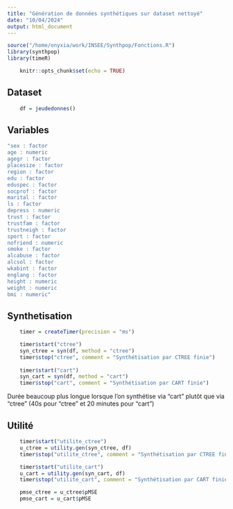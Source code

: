 ```yaml
---
title: "Génération de données synthétiques sur dataset nettoyé"
date: "10/04/2024"
output: html_document
---
```


```r
source("/home/onyxia/work/INSEE/Synthpop/Fonctions.R")
library(synthpop)
library(timeR)
```

```r
    knitr::opts_chunk$set(echo = TRUE)
```

## Dataset
```r
    df = jeudedonnes()
```

## Variables
```r
"sex : factor 
age : numeric 
agegr : factor 
placesize : factor 
region : factor 
edu : factor 
eduspec : factor 
socprof : factor 
marital : factor 
ls : factor 
depress : numeric 
trust : factor 
trustfam : factor 
trustneigh : factor 
sport : factor 
nofriend : numeric 
smoke : factor 
alcabuse : factor 
alcsol : factor 
wkabint : factor 
englang : factor 
height : numeric 
weight : numeric 
bmi : numeric"
```

## Synthetisation
```r
    timer = createTimer(precision = "ms")

    timer$start("ctree")
    syn_ctree = syn(df, method = "ctree")
    timer$stop("ctree", comment = "Synthétisation par CTREE finie")
    
    timer$start("cart")
    syn_cart = syn(df, method = "cart")
    timer$stop("cart", comment = "Synthétisation par CART finie")
```
Durée beaucoup plus longue lorsque l'on synthétise via "cart" plutôt que via "ctree" (40s pour "ctree" et 20 minutes pour "cart")

## Utilité
```r
    timer$start("utilite_ctree")
    u_ctree = utility.gen(syn_ctree, df)
    timer$stop("utilite_ctree", comment = "Synthétisation par CTREE finie")

    timer$start("utilite_cart")
    u_cart = utility.gen(syn_cart, df)
    timer$stop("utilite_cart", comment = "Synthétisation par CART finie")

    pmse_ctree = u_ctree$pMSE
    pmse_cart = u_cart$pMSE
```